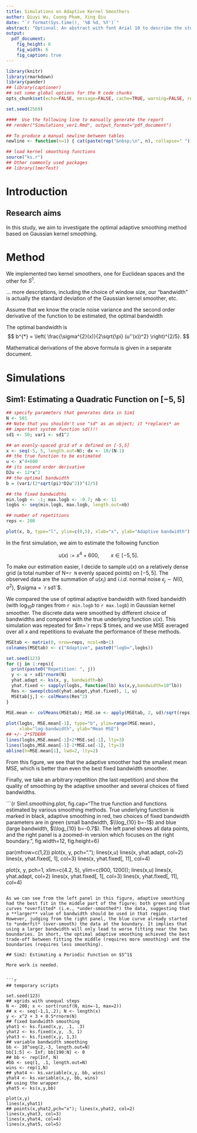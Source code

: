 ```yaml
---
title: Simulations on Adaptive Kernel Smoothers
author: Qiuyi Wu, Cuong Pham, Xing Qiu
date: "`r format(Sys.time(), '%B %d, %Y')`"
abstract: "Optional: An abstract with font Arial 10 to describe the study."
output:
  pdf_document:
    fig_height: 6
    fig_width: 6
    fig_caption: true
---
```


```r
library(knitr)
library(rmarkdown)
library(pander)
## library(captioner)
## set some global options for the R code chunks
opts_chunk$set(echo=FALSE, message=FALSE, cache=TRUE, warning=FALSE, results='hide', fig.path='results/fig', dpi=300, cache.path='.cache/')

set.seed(2569)

####  Use the following line to manually generate the report
## render("Simulations_ver1.Rmd", output_format="pdf_document")

## To produce a manual newline between tables
newline <- function(n=1) { cat(paste(rep("&nbsp;\n", n), collapse=" ")) }

## load kernel smoothing functions
source("ks.r")
## Other commonly used packages
## library(lmerTest)

```


# Introduction

## Research aims

In this study, we aim to investigate the optimal adaptive smoothing method based on Gaussian kernel smoothing.

# Method

We implemented two kernel smoothers, one for Euclidean spaces and the other for $S^1$.

... more descriptions, including the choice of window size, our "bandwidth" is actually the standard deviation of the Gaussian kernel smoother, etc.


Assume that we know the oracle noise variance and the second order derivative of the function to be estimated, the optimal bandwidth

The optimal bandwidth is
$$ b^{*} = \left( \frac{\sigma^{2}(x)}{2\sqrt{\pi} (u''(x))^2} \right)^{2/5}.  $$

Mathematical derivations of the above formula is given in a separate document.


# Simulations

## Sim1: Estimating a Quadratic Function on $[-5, 5]$

```r

## specify parameters that generates data in Sim1
N <- 501
## Note that you shouldn't use "sd" as an object; it *replaces* an
## important system function sd()!!
sd1 <- 50; var1 <- sd1^2

## an evenly-spaced grid of x defined on [-5,5]
x <- seq(-5, 5, length.out=N); dx <- 10/(N-1)
## the true function to be estimated
u <- x^4+600
## its second order derivative
D2u <- 12*x^2
## the optimal bandwidth
b = (var1/(2*sqrt(pi)*D2u^2))^(2/5)

## the fixed bandwidths
min.logb <- -1; max.logb <- -0.7; nb <- 11
logbs <- seq(min.logb, max.logb, length.out=nb)

## number of repetitions
reps <- 200

plot(x, b, type="l", ylim=c(0,5), xlab="x", ylab="Adaptive bandwidth")

```

In the first simulation, we aim to estimate the following function

$$ u(x) := x^4 + 600, \qquad x\in [-5, 5]. $$

To make our estimation easier, I decide to sample $u(x)$ on a relatively dense grid (a total number of N=`r N` evenly spaced points) on $[-5, 5]$. The observed data are the summation of $u(x_{i})$ and $i.i.d.$ normal noise $\epsilon_{j} \sim N(0, \sigma^2)$, $\sigma = `r sd1`$.

We compared the use of optimal adaptive bandwidth with fixed bandwidth (with $\log_{10} b$ ranges from `r min.logb` to `r max.logb`) in Gaussian kernel smoother.  The discrete data were smoothed by different choice of bandwidths and compared with the true underlying function $u(x)$. This simulation was repeated for $m=`r reps`$ times, and we use MSE averaged over all $x$ and repetitions to evaluate the performance of these methods.

```r

MSEtab <- matrix(0, nrow=reps, ncol=nb+1)
colnames(MSEtab) <- c("Adaptive", paste0("logb=",logbs))

set.seed(123)
for (j in 1:reps){
  print(paste0("Repetition: ", j))
  y <- u + sd1*rnorm(N)
  yhat.adapt <- ks(x, y, bandwidth=b)
  yhat.fixed <- sapply(logbs, function(lb) ks(x,y,bandwidth=10^lb))
  Res <- sweep(cbind(yhat.adapt,yhat.fixed), 1, u)
  MSEtab[j,] <- colMeans(Res^2)
}
  
MSE.mean <- colMeans(MSEtab); MSE.se <- apply(MSEtab, 2, sd)/sqrt(reps)

plot(logbs, MSE.mean[-1], type="b", ylim=range(MSE.mean),
     xlab="log-bandwidth", ylab="Mean MSE")
## +/- 2*STDERR
lines(logbs,MSE.mean[-1]+2*MSE.se[-1], lty=3)
lines(logbs,MSE.mean[-1]-2*MSE.se[-1], lty=3)
abline(h=MSE.mean[1], lwd=2, lty=2)


```

From this figure, we see that the adaptive smoother had the smallest mean MSE, which is better than even the best fixed bandwidth smoother.

Finally, we take an arbitrary repetition (the last repetition) and show the quality of smoothing by the adaptive smoother and several choices of fixed bandwidths.

```{r Sim1.smoothing.plot, fig.cap="The true function and functions estimated by various smoothing methods. True underlying function is marked in black, adaptive smoothing in red, two choices of fixed bandwidth parameters are in green (small bandwidth, $\\log_{10} b=-1$) and blue (large bandwidth, $\\log_{10} b=-0.7$). The left panel shows all data points, and the right panel is a zoomed-in version which focuses on the right boundary. ", fig.width=12, fig.height=6}

par(mfrow=c(1,2))
plot(x, y, pch="."); lines(x,u)
lines(x, yhat.adapt, col=2)
lines(x, yhat.fixed[, 1], col=3)
lines(x, yhat.fixed[, 11], col=4)

plot(x, y, pch=1, xlim=c(4.2, 5), ylim=c(900, 1200)); lines(x,u)
lines(x, yhat.adapt, col=2)
lines(x, yhat.fixed[, 1], col=3)
lines(x, yhat.fixed[, 11], col=4)


```

As we can see from the left panel in this figure, adaptive smoothing had the best fit in the middle part of the figure; both green and blue curves *overfitted* (i.e., *under-smoothed*) the data, suggesting that a **larger** value of bandwidth should be used in that region.  However, judging from the right panel, the blue curve already started to *underfit* (over-smooth) the data at the boundary. It implies that using a larger bandwidth will only lead to worse fitting near the two boundaries. In short, the optimal adaptive smoothing achieved the best trade-off between fitting the middle (requires more smoothing) and the boundaries (requires less smoothing).

## Sim2: Estimating a Periodic Function on $S^1$

More work is needed.


```r

## temporary scripts

set.seed(123)
## xgrids with unequal steps
N <- 200; x <- sort(runif(N, min=-1, max=2))
## x <- seq(-1,1,.2); N <- length(x)
y <- x^2 + 3 + 0.5*rnorm(N)
## fixed bandwidth smoothing
yhat1 <- ks.fixed(x,y, .1, .3)
yhat2 <- ks.fixed(x,y, .5, 1)
yhat3 <- ks.fixed(x,y, 1,3)
## variable bandwidth smoothing
bb <- 10^seq(2,-3, length.out=N)
bb[1:5] <- Inf; bb[190:N] <- 0
## bb <- rep(Inf, N)
#bb <- seq(1, .1, length.out=N)
wins <- rep(1,N)
## yhat4 <- ks.variable(x,y, bb, wins)
yhat4 <- ks.variable(x,y, bb, wins)
## using the wrapper
yhat5 <- ks(x,y,bb)

plot(x,y)
lines(x,yhat1)
## points(x,yhat2,pch="x"); lines(x,yhat2, col=2)
lines(x,yhat3, col=3)
lines(x,yhat4, col=4)
lines(x,yhat5, col=5)



```
